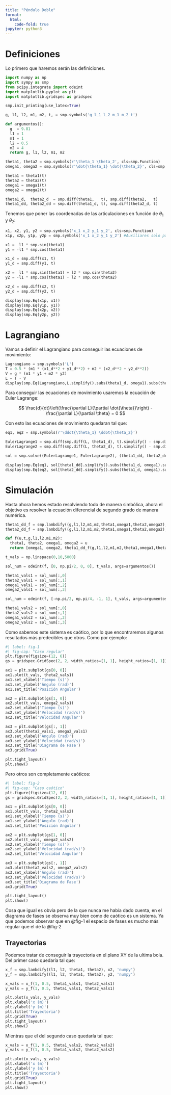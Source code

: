 ```yaml
---
title: "Péndulo Doble"
format:
  html:
    code-fold: true
jupyter: python3
---
```


# Definiciones

Lo primero que haremos serán las definiciones.

```python
import numpy as np
import sympy as smp
from scipy.integrate import odeint
import matplotlib.pyplot as plt
import matplotlib.gridspec as gridspec

smp.init_printing(use_latex=True)

g, l1, l2, m1, m2, t, = smp.symbols('g l_1 l_2 m_1 m_2 t')

def argumentos():
  g  = 9.81
  l1 = 1
  m1 = 1
  l2 = 0.5
  m2 = 4
  return g, l1, l2, m1, m2

theta1, theta2 = smp.symbols(r'\theta_1 \theta_2', cls=smp.Function)
omega1, omega2 = smp.symbols(r'\dot{\theta_1} \dot{\theta_2}', cls=smp.Function)

theta1 = theta1(t)
theta2 = theta2(t)
omega1 = omega1(t)
omega2 = omega2(t)

theta1_d,  theta2_d  = smp.diff(theta1,   t), smp.diff(theta2,   t)
theta1_dd, theta2_dd = smp.diff(theta1_d, t), smp.diff(theta2_d, t)

```

Tenemos que poner las coordenadas de las articulaciones en función de $\theta_1$ y $\theta_2$:

```python
x1, x2, y1, y2 = smp.symbols('x_1 x_2 y_1 y_2', cls=smp.Function)
x1p, x2p, y1p, y2p = smp.symbols('x_1 x_2 y_1 y_2') #Auxiliares solo para poder hacer el print

x1 =  l1 * smp.sin(theta1)
y1 = -l1 * smp.cos(theta1)

x1_d = smp.diff(x1, t)
y1_d = smp.diff(y1, t)

x2 =  l1 * smp.sin(theta1) + l2 * smp.sin(theta2)
y2 = -l1 * smp.cos(theta1) - l2 * smp.cos(theta2)

x2_d = smp.diff(x2, t)
y2_d = smp.diff(y2, t)

display(smp.Eq(x1p, x1))
display(smp.Eq(y1p, y1))
display(smp.Eq(x2p, x2))
display(smp.Eq(y2p, y2))
```

# Lagrangiano

Vamos a definir el Lagrangiano para conseguir las ecuaciones de movimiento:


```python
Lagrangiano = smp.symbols('L')
T = 0.5 * (m1 * (x1_d**2 + y1_d**2) + m2 * (x2_d**2 + y2_d**2))
V = g * (m1 * y1 + m2 * y2)
L = T - V
display(smp.Eq(Lagrangiano,L.simplify().subs(theta1_d, omega1).subs(theta2_d, omega2)))
```

Para conseguir las ecuaciones de movimiento usaremos la ecuación de Euler Lagrange:

$$
\frac{d}{dt}\left(\frac{\partial L}{\partial \dot{\theta}}\right) - \frac{\partial L}{\partial \theta} = 0
$$

Con esto las ecuaciones de movimiento quedaran tal que:

```python
eq1, eq2 = smp.symbols(r'\ddot{\theta_1} \ddot{\theta_2}')

EulerLagrange1 = smp.diff(smp.diff(L, theta1_d), t).simplify() - smp.diff(L, theta1)
EulerLagrange2 = smp.diff(smp.diff(L, theta2_d), t).simplify() - smp.diff(L, theta2)

sol = smp.solve((EulerLagrange1, EulerLagrange2), (theta1_dd, theta2_dd))

display(smp.Eq(eq1, sol[theta1_dd].simplify().subs(theta1_d, omega1).subs(theta2_d, omega2)))
display(smp.Eq(eq2, sol[theta2_dd].simplify().subs(theta1_d, omega1).subs(theta2_d, omega2)))
```

# Simulación

Hasta ahora hemos estado resolviendo todo de manera simbólica, ahora el objetivo es resolver la ecuación diferencial de segundo grado de manera numérica.

```python
theta1_dd_f = smp.lambdify((g,l1,l2,m1,m2,theta1,omega1,theta2,omega2), sol[theta1_dd].subs(theta1_d, omega1).subs(theta2_d, omega2), 'numpy')
theta2_dd_f = smp.lambdify((g,l1,l2,m1,m2,theta1,omega1,theta2,omega2), sol[theta2_dd].subs(theta1_d, omega1).subs(theta2_d, omega2), 'numpy')

def f(u,t,g,l1,l2,m1,m2):
  theta1, theta2, omega1, omega2 = u
  return [omega1, omega2, theta1_dd_f(g,l1,l2,m1,m2,theta1,omega1,theta2,omega2), theta2_dd_f(g,l1,l2,m1,m2,theta1,omega1,theta2,omega2)]

t_vals = np.linspace(0,10,5000)

sol_num = odeint(f, [0, np.pi/2, 0, 0], t_vals, args=argumentos())

theta1_vals1 = sol_num[:,0]
theta2_vals1 = sol_num[:,1]
omega1_vals1 = sol_num[:,2]
omega2_vals1 = sol_num[:,3]

sol_num = odeint(f, [-np.pi/2, np.pi/4, -1, 1], t_vals, args=argumentos())

theta1_vals2 = sol_num[:,0]
theta2_vals2 = sol_num[:,1]
omega1_vals2 = sol_num[:,2]
omega2_vals2 = sol_num[:,3]
```

Como sabemos este sistema es caótico, por lo que encontraremos algunos resultados más predecibles que otros. Como por ejemplo:

```python
#| label: fig-1
#| fig-cap: "Caso regular"
plt.figure(figsize=(12, 6))
gs = gridspec.GridSpec(2, 2, width_ratios=[1, 1], height_ratios=[1, 1])

ax1 = plt.subplot(gs[0, 0])
ax1.plot(t_vals, theta2_vals1)
ax1.set_xlabel('Tiempo (s)')
ax1.set_ylabel('Ángulo (rad)')
ax1.set_title('Posición Angular')

ax2 = plt.subplot(gs[1, 0])
ax2.plot(t_vals, omega2_vals1)
ax2.set_xlabel('Tiempo (s)')
ax2.set_ylabel('Velocidad (rad/s)')
ax2.set_title('Velocidad Angular')

ax3 = plt.subplot(gs[:, 1]) 
ax3.plot(theta2_vals1, omega2_vals1)
ax3.set_xlabel('Ángulo (rad)')
ax3.set_ylabel('Velocidad (rad/s)')
ax3.set_title('Diagrama de Fase')
ax3.grid(True)

plt.tight_layout()
plt.show()
```

Pero otros son completamente caóticos:

```python
#| label: fig-2
#| fig-cap: "Caso caótico"
plt.figure(figsize=(12, 6))
gs = gridspec.GridSpec(2, 2, width_ratios=[1, 1], height_ratios=[1, 1])

ax1 = plt.subplot(gs[0, 0])
ax1.plot(t_vals, theta2_vals2)
ax1.set_xlabel('Tiempo (s)')
ax1.set_ylabel('Ángulo (rad)')
ax1.set_title('Posición Angular')

ax2 = plt.subplot(gs[1, 0])
ax2.plot(t_vals, omega2_vals2)
ax2.set_xlabel('Tiempo (s)')
ax2.set_ylabel('Velocidad (rad/s)')
ax2.set_title('Velocidad Angular')

ax3 = plt.subplot(gs[:, 1]) 
ax3.plot(theta2_vals2, omega2_vals2)
ax3.set_xlabel('Ángulo (rad)')
ax3.set_ylabel('Velocidad (rad/s)')
ax3.set_title('Diagrama de Fase')
ax3.grid(True)

plt.tight_layout()
plt.show()
```

Cosa que igual es obvia pero de la que nunca me había dado cuenta, en el diagrama de fases se observa muy bien como de caótico es un sistema. Ya que podemos observar que en @fig-1 el espacio de fases es mucho más regular que el de la @fig-2

## Trayectorias

Podemos tratar de conseguir la trayectoria en el plano XY de la ultima bola. Del primer caso quedaría tal que:


```python
x_f = smp.lambdify((l1, l2, theta1, theta2), x2, 'numpy')
y_f = smp.lambdify((l1, l2, theta1, theta2), y2, 'numpy')

x_vals = x_f(1, 0.5, theta1_vals1, theta2_vals1)
y_vals = y_f(1, 0.5, theta1_vals1, theta2_vals1)

plt.plot(x_vals, y_vals)
plt.xlabel('x (m)')
plt.ylabel('y (m)')
plt.title('Trayectoria')
plt.grid(True)
plt.tight_layout()
plt.show()
```

Mientras que el del segundo caso quedaría tal que:


```python
x_vals = x_f(1, 0.5, theta1_vals2, theta2_vals2)
y_vals = y_f(1, 0.5, theta1_vals2, theta2_vals2)

plt.plot(x_vals, y_vals)
plt.xlabel('x (m)')
plt.ylabel('y (m)')
plt.title('Trayectoria')
plt.grid(True)
plt.tight_layout()
plt.show()
```